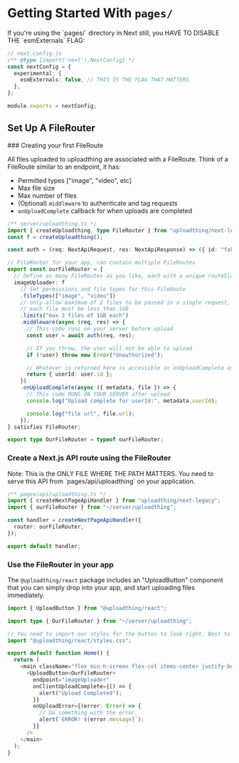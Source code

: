 
# Getting Started With `pages/`

<Callout type="warning">
  If you're using the `pages/` directory in Next still, you HAVE TO DISABLE THE `esmExternals` FLAG:

```ts
// next.config.js
/** @type {import('next').NextConfig} */
const nextConfig = {
  experimental: {
    esmExternals: false, // THIS IS THE FLAG THAT MATTERS
  },
};

module.exports = nextConfig;
```

</Callout>

## Set Up A FileRouter

<Steps>
### Creating your first FileRoute

All files uploaded to uploadthing are associated with a FileRoute. Think of a FileRoute similar to an endpoint, it has:

- Permitted types ["image", "video", etc]
- Max file size
- Max number of files
- (Optional) `middleware` to authenticate and tag requests
- `onUploadComplete` callback for when uploads are completed

```ts copy
/** server/uploadthing.ts */
import { createUploadthing, type FileRouter } from "uploadthing/next-legacy";
const f = createUploadthing();

const auth = (req: NextApiRequest, res: NextApiResponse) => ({ id: "fakeId" }); // Fake auth function

// FileRouter for your app, can contain multiple FileRoutes
export const ourFileRouter = {
  // Define as many FileRoutes as you like, each with a unique routeSlug
  imageUploader: f
    // Set permissions and file types for this FileRoute
    .fileTypes(["image", "video"])
    // only allow maximum of 2 files to be passed in a single request,
    // each file must be less than 1GB
    .limits("max 2 files of 1GB each")
    .middleware(async (req, res) => {
      // This code runs on your server before upload
      const user = await auth(req, res);

      // If you throw, the user will not be able to upload
      if (!user) throw new Error("Unauthorized");

      // Whatever is returned here is accessible in onUploadComplete as `metadata`
      return { userId: user.id };
    })
    .onUploadComplete(async ({ metadata, file }) => {
      // This code RUNS ON YOUR SERVER after upload
      console.log("Upload complete for userId:", metadata.userId);

      console.log("file url", file.url);
    }),
} satisfies FileRouter;

export type OurFileRouter = typeof ourFileRouter;
```

### Create a Next.js API route using the FileRouter

<Callout type="warning">
  Note: This is the ONLY FILE WHERE THE PATH MATTERS. You need to serve this API
  from `pages/api/uploadthing` on your application.
</Callout>

```ts copy
/** pages/api/uploadthing.ts */
import { createNextPageApiHandler } from "uploadthing/next-legacy";
import { ourFileRouter } from "~/server/uploadthing";

const handler = createNextPageApiHandler({
  router: ourFileRouter,
});

export default handler;
```

### Use the FileRouter in your app

The `@uploadthing/react` package includes an "UploadButton" component that you can simply drop into your app, and start uploading files immediately.

```ts copy
import { UploadButton } from "@uploadthing/react";

import type { OurFileRouter } from "~/server/uploadthing";

// You need to import our styles for the button to look right. Best to import in the root /_app.tsx but this is fine
import "@uploadthing/react/styles.css";

export default function Home() {
  return (
    <main className="flex min-h-screen flex-col items-center justify-between p-24">
      <UploadButton<OurFileRouter>
        endpoint="imageUploader"
        onClientUploadComplete={() => {
          alert("Upload Completed");
        }}
        onUploadError={(error: Error) => {
          // Do something with the error.
          alert(`ERROR! ${error.message}`);
        }}
      />
    </main>
  );
}
```

</Steps>
